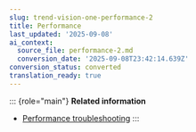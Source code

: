 ```yaml
---
slug: trend-vision-one-performance-2
title: Performance
last_updated: '2025-09-08'
ai_context:
  source_file: performance-2.md
  conversion_date: '2025-09-08T23:42:14.639Z'
conversion_status: converted
translation_ready: true
---
```


::: {role="main"}
**Related information**

- [Performance troubleshooting](performance-troubleshooting-2.mdx)
:::

